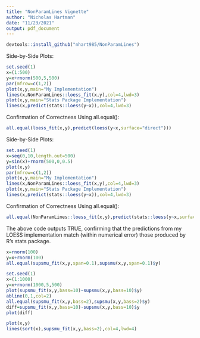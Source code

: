 ```yaml
---
title: "NonParamLines Vignette"
author: "Nicholas Hartman"
date: "11/23/2021"
output: pdf_document
---
```


\section*{Load NonParamLines Package}

```r
devtools::install_github("nhart985/NonParamLines")
```

\section*{LOESS Smoother (Cleveland, 1979)}

\subsection*{Example 1: A Weak Linear Relationship}

\noindent Side-by-Side Plots:

```r
set.seed(1)
x=(1:500)
y=x+rnorm(500,5,500)
par(mfrow=c(1,2))
plot(x,y,main="My Implementation")
lines(x,NonParamLines::loess_fit(x,y),col=4,lwd=3)
plot(x,y,main="Stats Package Implementation")
lines(x,predict(stats::loess(y~x)),col=4,lwd=3)
```

\noindent Confirmation of Correctness Using all.equal():

```r
all.equal(loess_fit(x,y),predict(loess(y~x,surface="direct")))
```

\subsection*{Example 2: A More Complicated Relationship}

\noindent Side-by-Side Plots:

```r
set.seed(1)
x=seq(0,10,length.out=500)
y=sin(x)+rnorm(500,0,0.5)
plot(x,y)
par(mfrow=c(1,2))
plot(x,y,main="My Implementation")
lines(x,NonParamLines::loess_fit(x,y),col=4,lwd=3)
plot(x,y,main="Stats Package Implementation")
lines(x,predict(stats::loess(y~x)),col=4,lwd=3)
```

\noindent Confirmation of Correctness Using all.equal():

```r
all.equal(NonParamLines::loess_fit(x,y),predict(stats::loess(y~x,surface="direct")))
```

\noindent The above code outputs TRUE, confirming that the predictions from my LOESS implementation match (within numerical error) those produced by R's stats package.

\subsection*{Computational Efficiency Comparison}

\section*{Friedman's Super Smoother ((Friedman, 1984)) with Fixed Span}

```r
x=rnorm(100)
y=x+rnorm(100)
all.equal(supsmu_fit(x,y,span=0.1),supsmu(x,y,span=0.1)$y)
```

\section*{Friedman's Super Smoother ((Friedman, 1984)) with Variable Span}

```r
set.seed(1)
x=(1:1000)
y=x+rnorm(1000,5,500)
plot(supsmu_fit(x,y,bass=10)~supsmu(x,y,bass=10)$y)
abline(0,1,col=2)
all.equal(supsmu_fit(x,y,bass=2),supsmu(x,y,bass=2)$y)
diff=supsmu_fit(x,y,bass=10)-supsmu(x,y,bass=10)$y
plot(diff)

plot(x,y)
lines(sort(x),supsmu_fit(x,y,bass=2),col=4,lwd=4)
```

